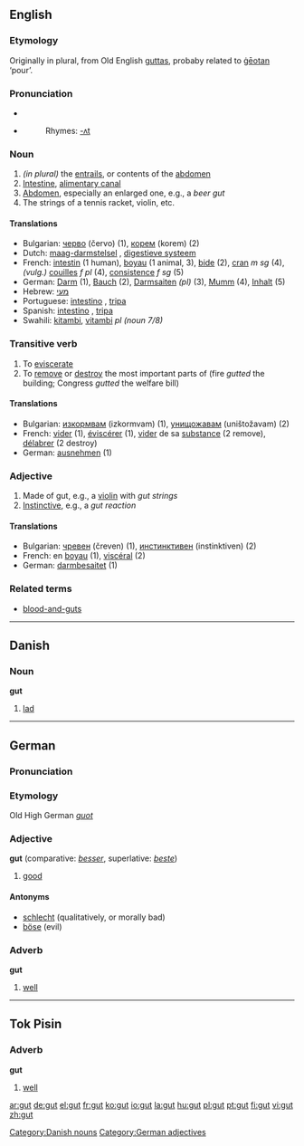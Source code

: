 {{see|GUT}}

==English==
{{see|guts}}

===Etymology===
Originally in plural, from Old English [[guttas]], probaby related to [[geotan|ġēotan]] ‘pour’.

===Pronunciation===
*{{IPA|/gʌt/}}
*{{audio|En-us-inlandnorth-gut.ogg|Audio (US-Inland North)}}
*:Rhymes: [[Rhymes:English:-ʌt|-ʌt]]

===Noun===
{{en-noun}}

# ''(in plural)'' the [[entrails]], or contents of the [[abdomen]]
# [[Intestine]], [[alimentary canal]]
# [[Abdomen]], especially an enlarged one, e.g., a ''beer gut''
# The strings of a tennis racket, violin, etc.

====Translations====
{{rfc-trans}}
*Bulgarian: [[черво]] (červo) {{n}} (1), [[корем]] (korem) {{m}} (2)
*Dutch: [[maag-darmstelsel]] {{n}}, [[digestieve systeem]] {{n}}
*French: [[intestin]] {{m}} (1 human), [[boyau]] {{m}} (1 animal, 3), [[bide]] {{m}} (2), [[cran]] ''m sg'' (4), ''(vulg.)'' [[couille]]s ''f pl'' (4), [[consistence]] ''f sg'' (5)
*German: [[Darm]] {{m}} (1), [[Bauch]] {{m}} (2), [[Darmsaiten]] ''(pl)'' {{f}} (3), [[Mumm]] {{m}} (4), [[Inhalt]] {{m}} (5)
*Hebrew: [[מעי]] {{m}}
*Portuguese: [[intestino]] {{m}}, [[tripa]] {{f}}
*Spanish: [[intestino]] {{m}}, [[tripa]] {{f}}
*Swahili: [[kitambi]], [[vitambi]] ''pl (noun 7/8)''

===Transitive verb===
{{en-verb|gut|t|ed}}

# To [[eviscerate]]
# To [[remove]] or [[destroy]] the most important parts of (fire ''gutted'' the building; Congress ''gutted'' the welfare bill)

====Translations====
*Bulgarian: [[изкормвам]] (izkormvam) (1), [[унищожавам]] (uništožavam) (2)
*French: [[vider]] (1), [[éviscérer]] (1), [[vider]] de sa [[substance]] (2 remove), [[délabrer]] (2 destroy)
*German: [[ausnehmen]] (1) 

===Adjective===
{{en-ad|gut}}

# Made of gut, e.g., a [[violin]] with ''gut strings''
# [[instinctive|Instinctive]], e.g., a ''gut reaction''

====Translations====
*Bulgarian: [[чревен]] (čreven) (1), [[инстинктивен]] (instinktiven) (2)
*French: en [[boyau]] (1), [[viscéral]] (2)
*German: [[darmbesaitet]] (1)

===Related terms===
*[[blood-and-guts]]


----

==Danish==

===Noun===
'''gut'''

# [[lad]]

[[Category:Danish nouns]]


----

==German==

===Pronunciation===
{{IPA|/gu:t/}}
===Etymology===
Old High German ''[[guot]]''
===Adjective===
'''gut''' (comparative: ''[[besser]]'', superlative: ''[[beste]]'')

# [[good]]

====Antonyms====
*[[schlecht]] (qualitatively, or morally bad)
*[[böse]] (evil)

===Adverb===
'''gut'''

# [[well]]

[[Category:German adjectives]]


----

==Tok Pisin==

===Adverb===
'''gut'''

# [[well]]

[[ar:gut]]
[[de:gut]]
[[el:gut]]
[[fr:gut]]
[[ko:gut]]
[[io:gut]]
[[la:gut]]
[[hu:gut]]
[[pl:gut]]
[[pt:gut]]
[[fi:gut]]
[[vi:gut]]
[[zh:gut]]